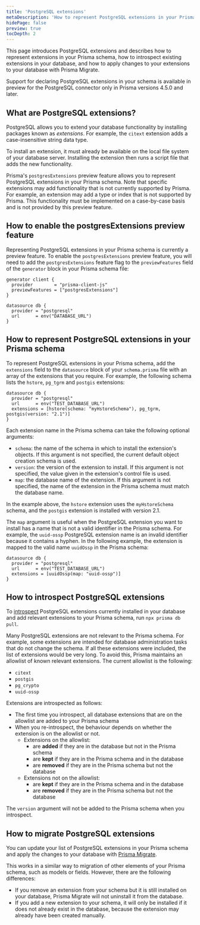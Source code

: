 ```yaml
---
title: 'PostgreSQL extensions'
metaDescription: 'How to represent PostgreSQL extensions in your Prisma schema'
hidePage: false
preview: true
tocDepth: 2
---
```


<TopBlock>

This page introduces PostgreSQL extensions and describes how to represent extensions in your Prisma schema, how to introspect existing extensions in your database, and how to apply changes to your extensions to your database with Prisma Migrate.

<Admonition type="warning">

Support for declaring PostgreSQL extensions in your schema is available in preview for the PostgreSQL connector only in Prisma versions 4.5.0 and later.

</Admonition>

</TopBlock>

## What are PostgreSQL extensions?

PostgreSQL allows you to extend your database functionality by installing packages known as _extensions_. For example, the `citext` extension adds a case-insensitive string data type.

To install an extension, it must already be available on the local file system of your database server. Installing the extension then runs a script file that adds the new functionality.

Prisma's `postgresExtensions` preview feature allows you to represent PostgreSQL extensions in your Prisma schema. Note that specific extensions may add functionality that is not currently supported by Prisma. For example, an extension may add a type or index that is not supported by Prisma. This functionality must be implemented on a case-by-case basis and is not provided by this preview feature.

## How to enable the <inlinecode>postgresExtensions</inlinecode> preview feature

Representing PostgreSQL extensions in your Prisma schema is currently a preview feature. To enable the `postgresExtensions` preview feature, you will need to add the `postgresExtensions` feature flag to the `previewFeatures` field of the `generator` block in your Prisma schema file:

```prisma file=schema.prisma highlight=3;add
generator client {
  provider        = "prisma-client-js"
  previewFeatures = ["postgresExtensions"]
}

datasource db {
  provider = "postgresql"
  url      = env("DATABASE_URL")
}
```

## How to represent PostgreSQL extensions in your Prisma schema

To represent PostgreSQL extensions in your Prisma schema, add the `extensions` field to the `datasource` block of your `schema.prisma` file with an array of the extensions that you require. For example, the following schema lists the `hstore`, `pg_tgrm` and `postgis` extensions:

```prisma file=schema.prisma
datasource db {
  provider = "postgresql"
  url      = env("TEST_DATABASE_URL")
  extensions = [hstore(schema: "myHstoreSchema"), pg_tgrm, postgis(version: "2.1")]
}
```

Each extension name in the Prisma schema can take the following optional arguments:

- `schema`: the name of the schema in which to install the extension's objects. If this argument is not specified, the current default object creation schema is used.
- `version`: the version of the extension to install. If this argument is not specified, the value given in the extension's control file is used.
- `map`: the database name of the extension. If this argument is not specified, the name of the extension in the Prisma schema must match the database name.

In the example above, the `hstore` extension uses the `myHstoreSchema` schema, and the `postgis` extension is installed with version 2.1.

The `map` argument is useful when the PostgreSQL extension you want to install has a name that is not a valid identifier in the Prisma schema. For example, the `uuid-ossp` PostgreSQL extension name is an invalid identifier because it contains a hyphen. In the following example, the extension is mapped to the valid name `uuidOssp` in the Prisma schema:

```prisma file=schema.prisma
datasource db {
  provider = "postgresql"
  url      = env("TEST_DATABASE_URL")
  extensions = [uuidOssp(map: "uuid-ossp")]
}
```

## How to introspect PostgreSQL extensions

To [introspect](/concepts/components/introspection) PostgreSQL extensions currently installed in your database and add relevant extensions to your Prisma schema, run `npx prisma db pull`.

Many PostgreSQL extensions are not relevant to the Prisma schema. For example, some extensions are intended for database administration tasks that do not change the schema. If all these extensions were included, the list of extensions would be very long. To avoid this, Prisma maintains an allowlist of known relevant extensions. The current allowlist is the following:

- `citext`
- `postgis`
- `pg_crypto`
- `uuid-ossp`

Extensions are introspected as follows:

- The first time you introspect, all database extensions that are on the allowlist are added to your Prisma schema
- When you re-introspect, the behaviour depends on whether the extension is on the allowlist or not.
  - Extensions on the allowlist:
    - are **added** if they are in the database but not in the Prisma schema
    - are **kept** if they are in the Prisma schema and in the database
    - are **removed** if they are in the Prisma schema but not the database
  - Extensions not on the allowlist:
    - are **kept** if they are in the Prisma schema and in the database
    - are **removed** if they are in the Prisma schema but not the database

The `version` argument will not be added to the Prisma schema when you introspect.

## How to migrate PostgreSQL extensions

You can update your list of PostgreSQL extensions in your Prisma schema and apply the changes to your database with [Prisma Migrate](/concepts/components/prisma-migrate).

This works in a similar way to migration of other elements of your Prisma schema, such as models or fields. However, there are the following differences:

- If you remove an extension from your schema but it is still installed on your database, Prisma Migrate will not uninstall it from the database.
- If you add a new extension to your schema, it will only be installed if it does not already exist in the database, because the extension may already have been created manually.
